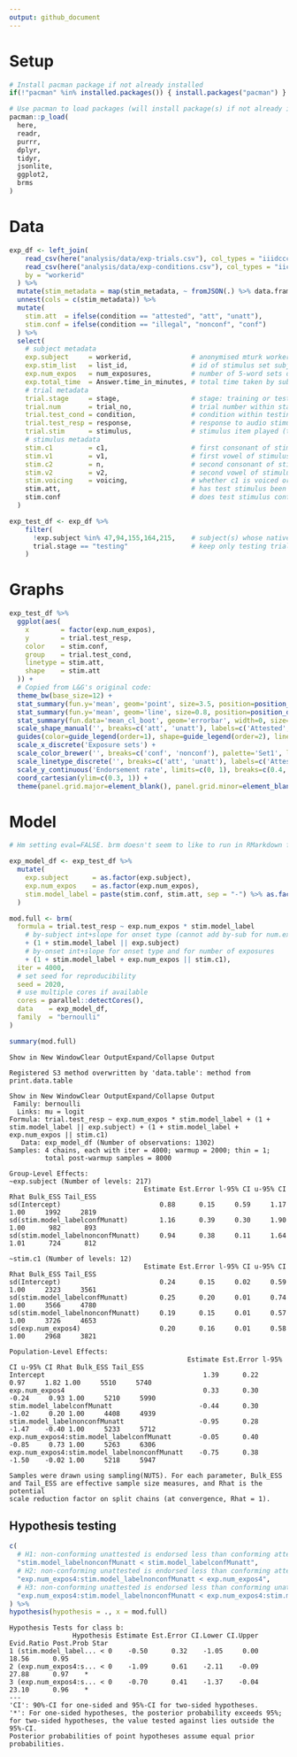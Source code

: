 ```yaml
---
output: github_document
---
```


# Setup

```r
# Install pacman package if not already installed
if(!"pacman" %in% installed.packages()) { install.packages("pacman") }

# Use pacman to load packages (will install package(s) if not already installed)
pacman::p_load(
  here,
  readr,
  purrr,
  dplyr,
  tidyr,
  jsonlite,
  ggplot2,
  brms
)
```

# Data

```r
exp_df <- left_join(
    read_csv(here("analysis/data/exp-trials.csv"), col_types = "iiidccc"),
    read_csv(here("analysis/data/exp-conditions.csv"), col_types = "iici"),
    by = "workerid"
  ) %>%
  mutate(stim_metadata = map(stim_metadata, ~ fromJSON(.) %>% data.frame)) %>%
  unnest(cols = c(stim_metadata)) %>%
  mutate(
    stim.att  = ifelse(condition == "attested", "att", "unatt"),
    stim.conf = ifelse(condition == "illegal", "nonconf", "conf")
  ) %>% 
  select(
    # subject metadata
    exp.subject     = workerid,               # anonymised mturk worker id
    exp.stim_list   = list_id,                # id of stimulus set subject was assigned to (1 to 12)
    exp.num_expos   = num_exposures,          # number of 5-word sets drawn from stimulus list (1 or 4)
    exp.total_time  = Answer.time_in_minutes, # total time taken by subject to complete experiment
    # trial metadata
    trial.stage     = stage,                  # stage: training or testing
    trial.num       = trial_no,               # trial number within stage
    trial.test_cond = condition,              # condition within testing stage
    trial.test_resp = response,               # response to audio stimulus in testing stage
    trial.stim      = stimulus,               # stimulus item played (training or testing)
    # stimulus metadata
    stim.c1         = c1,                     # first consonant of stimulus item, e.g. z in zima
    stim.v1         = v1,                     # first vowel of stimulus item, e.g. i in zima
    stim.c2         = n,                      # second consonant of stimulus item, e.g. m in zima
    stim.v2         = v2,                     # second vowel of stimulus item, e.g. a in zima
    stim.voicing    = voicing,                # whether c1 is voiced or voiceless
    stim.att,                                 # has test stimulus been seen by subject? (attested/unattested)
    stim.conf                                 # does test stimulus conform to exposed language? (conforming/non-conforming)
  )

exp_test_df <- exp_df %>% 
    filter(
      !exp.subject %in% 47,94,155,164,215,    # subject(s) whose native language was not English
      trial.stage == "testing"                # keep only testing trials (not training trials)
    ) 
```

# Graphs

```r
exp_test_df %>%
  ggplot(aes(
    x        = factor(exp.num_expos),
    y        = trial.test_resp,
    color    = stim.conf,
    group    = trial.test_cond,
    linetype = stim.att,
    shape    = stim.att
  )) +
  # Copied from L&G's original code:
  theme_bw(base_size=12) +
  stat_summary(fun.y='mean', geom='point', size=3.5, position=position_dodge(width=0.2)) +
  stat_summary(fun.y='mean', geom='line', size=0.8, position=position_dodge(width=0.2)) + 
  stat_summary(fun.data='mean_cl_boot', geom='errorbar', width=0, size=0.8, position= position_dodge(width=0.2), linetype='solid') + 
  scale_shape_manual('', breaks=c('att', 'unatt'), labels=c('Attested', 'Unattested'), values=c(16, 15)) +
  guides(color=guide_legend(order=1), shape=guide_legend(order=2), linetype=FALSE) +
  scale_x_discrete('Exposure sets') +
  scale_color_brewer('', breaks=c('conf', 'nonconf'), palette='Set1', labels=c('Conforming', 'Nonconforming')) +
  scale_linetype_discrete('', breaks=c('att', 'unatt'), labels=c('Attested', 'Unattested')) +
  scale_y_continuous('Endorsement rate', limits=c(0, 1), breaks=c(0.4, 0.6, 0.8, 1), labels=c("40%", "60%", "80%", "100%")) +
  coord_cartesian(ylim=c(0.3, 1)) +
  theme(panel.grid.major=element_blank(), panel.grid.minor=element_blank(), axis.title.x=element_text(vjust=0))
```

# Model

```r
# Hm setting eval=FALSE. brm doesn't seem to like to run in RMarkdown for some reason

exp_model_df <- exp_test_df %>%
  mutate(
    exp.subject      = as.factor(exp.subject),
    exp.num_expos    = as.factor(exp.num_expos),
    stim.model_label = paste(stim.conf, stim.att, sep = "-") %>% as.factor()
  )

mod.full <- brm(
  formula = trial.test_resp ~ exp.num_expos * stim.model_label
    # by-subject int+slope for onset type (cannot add by-sub for num.expos as it is a between-subject variable)
    + (1 + stim.model_label || exp.subject)
    # by-onset int+slope for onset type and for number of exposures
    + (1 + stim.model_label + exp.num_expos || stim.c1),
  iter = 4000,
  # set seed for reproducibility
  seed = 2020,
  # use multiple cores if available
  cores = parallel::detectCores(),
  data    = exp_model_df,
  family  = "bernoulli"
)

summary(mod.full)
```

```
Show in New WindowClear OutputExpand/Collapse Output
	
Registered S3 method overwritten by 'data.table': method from print.data.table

Show in New WindowClear OutputExpand/Collapse Output
 Family: bernoulli 
  Links: mu = logit 
Formula: trial.test_resp ~ exp.num_expos * stim.model_label + (1 + stim.model_label || exp.subject) + (1 + stim.model_label + exp.num_expos || stim.c1) 
   Data: exp_model_df (Number of observations: 1302) 
Samples: 4 chains, each with iter = 4000; warmup = 2000; thin = 1;
         total post-warmup samples = 8000

Group-Level Effects: 
~exp.subject (Number of levels: 217) 
                                  Estimate Est.Error l-95% CI u-95% CI Rhat Bulk_ESS Tail_ESS
sd(Intercept)                         0.88      0.15     0.59     1.17 1.00     1992     2819
sd(stim.model_labelconfMunatt)        1.16      0.39     0.30     1.90 1.00      982      893
sd(stim.model_labelnonconfMunatt)     0.94      0.38     0.11     1.64 1.01      724      812

~stim.c1 (Number of levels: 12) 
                                  Estimate Est.Error l-95% CI u-95% CI Rhat Bulk_ESS Tail_ESS
sd(Intercept)                         0.24      0.15     0.02     0.59 1.00     2323     3561
sd(stim.model_labelconfMunatt)        0.25      0.20     0.01     0.74 1.00     3566     4780
sd(stim.model_labelnonconfMunatt)     0.19      0.15     0.01     0.57 1.00     3726     4653
sd(exp.num_expos4)                    0.20      0.16     0.01     0.58 1.00     2968     3821

Population-Level Effects: 
                                             Estimate Est.Error l-95% CI u-95% CI Rhat Bulk_ESS Tail_ESS
Intercept                                        1.39      0.22     0.97     1.82 1.00     5510     5740
exp.num_expos4                                   0.33      0.30    -0.24     0.93 1.00     5210     5990
stim.model_labelconfMunatt                      -0.44      0.30    -1.02     0.20 1.00     4408     4939
stim.model_labelnonconfMunatt                   -0.95      0.28    -1.47    -0.40 1.00     5233     5712
exp.num_expos4:stim.model_labelconfMunatt       -0.05      0.40    -0.85     0.73 1.00     5263     6306
exp.num_expos4:stim.model_labelnonconfMunatt    -0.75      0.38    -1.50    -0.02 1.00     5218     5947

Samples were drawn using sampling(NUTS). For each parameter, Bulk_ESS
and Tail_ESS are effective sample size measures, and Rhat is the potential
scale reduction factor on split chains (at convergence, Rhat = 1).
```


## Hypothesis testing

```r
c(
  # H1: non-conforming unattested is endorsed less than conforming attested in 1-exposure condition
  "stim.model_labelnonconfMunatt < stim.model_labelconfMunatt",
  # H2: non-conforming unattested is endorsed less than conforming attested in 4-exposure condition
  "exp.num_expos4:stim.model_labelnonconfMunatt < exp.num_expos4",
  # H3: non-conforming unattested is endorsed less than conforming unattested in 4-exposure condition
  "exp.num_expos4:stim.model_labelnonconfMunatt < exp.num_expos4:stim.model_labelconfMunatt"
) %>%
hypothesis(hypothesis = ., x = mod.full)
```

```
Hypothesis Tests for class b:
                Hypothesis Estimate Est.Error CI.Lower CI.Upper Evid.Ratio Post.Prob Star
1 (stim.model_label... < 0    -0.50      0.32    -1.05     0.00      18.56      0.95     
2 (exp.num_expos4:s... < 0    -1.09      0.61    -2.11    -0.09      27.88      0.97    *
3 (exp.num_expos4:s... < 0    -0.70      0.41    -1.37    -0.04      23.10      0.96    *
---
'CI': 90%-CI for one-sided and 95%-CI for two-sided hypotheses.
'*': For one-sided hypotheses, the posterior probability exceeds 95%;
for two-sided hypotheses, the value tested against lies outside the 95%-CI.
Posterior probabilities of point hypotheses assume equal prior probabilities.
```
